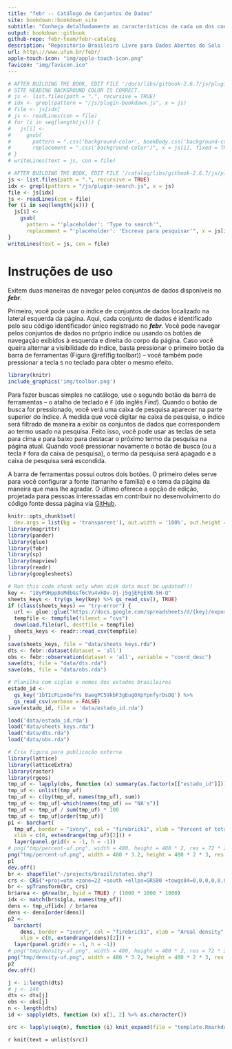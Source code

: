 ```yaml
--- 
title: "febr -- Catálogo de Conjuntos de Dados"
site: bookdown::bookdown_site
subtitle: "Conheça detalhadamente as características de cada um dos conjuntos de dados abertos do solo. Saiba como os dados foram gerados e dê os devidos créditos às pessoas e instituições responsáveis."
output: bookdown::gitbook
github-repo: febr-team/febr-catalog
description: "Repositório Brasileiro Livre para Dados Abertos do Solo -- Catálogo de Conjuntos de Dados"
url: http\://www.ufsm.br/febr/
apple-touch-icon: "img/apple-touch-icon.png"
favicon: "img/favicon.ico"
---
```


```r
# AFTER BUILDING THE BOOK, EDIT FILE '/docs/libs/gitbook-2.6.7/js/plugin-bookdown.js' TO MAKE SURE THAT THE
# SITE HEADING BACKGROUND COLOR IS CORRECT.
# js <- list.files(path = ".", recursive = TRUE)
# idx <- grepl(pattern = "/js/plugin-bookdown.js", x = js)
# file <- js[idx]
# js <- readLines(con = file)
# for (i in seq(length(js))) {
#   js[i] <- 
#     gsub(
#       pattern = ".css('background-color', bookBody.css('background-color'))", 
#       replacement = ".css('background-color')", x = js[i], fixed = TRUE)
# }
# writeLines(text = js, con = file)

# AFTER BUILDING THE BOOK, EDIT FILE '/catalog/libs/gitbook-2.6.7/js/plugin-search.js'
js <- list.files(path = ".", recursive = TRUE)
idx <- grepl(pattern = "/js/plugin-search.js", x = js)
file <- js[idx]
js <- readLines(con = file)
for (i in seq(length(js))) {
  js[i] <- 
    gsub(
      pattern = "'placeholder': 'Type to search'", 
      replacement = "'placeholder': 'Escreva para pesquisar'", x = js[i], fixed = TRUE)
}
writeLines(text = js, con = file)
```

# Instruções de uso {-}

<!-- <span class="label label-default">Default Label</span> -->
<!-- <span class="label label-primary">Primary Label</span> -->
<!-- <span class="label label-success">Success Label</span> -->
<!-- <span class="label label-info">Info Label</span> -->
<!-- <span class="label label-warning">Warning Label</span> -->
<!-- <span class="label label-danger">Danger Label</span>  -->

Exitem duas maneiras de navegar pelos conjuntos de dados disponíveis no ***febr***.

Primeiro, você pode usar o índice de conjuntos de dados localizado na lateral esquerda da página. Aqui, cada conjunto de dados é identificado pelo seu código identificador único registrado no ***febr***. Você pode navegar pelos conjuntos de dados no próprio índice ou usando os botões de navegação exibidos à esquerda e direita do corpo da página. Caso você queira alternar a visibilidade do índice, basta pressionar o primeiro botão da barra de ferramentas (Figura \@ref(fig:toolbar)) -- você também pode pressionar a tecla `S` no teclado para obter o mesmo efeito.

```r
library(knitr)
include_graphics('img/toolbar.png')
```

Para fazer buscas simples no catálogo, use o segundo botão da barra de ferramentas -- o atalho de teclado é `F` (do inglês *Find*). Quando o botão de busca for pressionado, você verá uma caixa de pesquisa aparecer na parte superior do índice. À medida que você digitar na caixa de pesquisa, o índice será filtrado de maneira a exibir os conjuntos de dados que correspondem ao termo usado na pesquisa. Feito isso, você pode usar as teclas de seta para cima e para baixo para destacar o próximo termo da pesquisa na página atual. Quando você pressionar novamente o botão de busca (ou a tecla `F` fora da caixa de pesquisa), o termo da pesquisa será apagado e a caixa de pesquisa será escondida.

A barra de ferramentas possui outros dois botões. O primeiro deles serve para você configurar a fonte (tamanho e família) e o tema da página da maneira que mais lhe agradar. O último oferece a opção de edição, projetada para pessoas interessadas em contribuir no desenvolvimento do código fonte dessa página via [GitHub](https://github.com/febr-team).

```r
knitr::opts_chunk$set(
  dev.args = list(bg = 'transparent'), out.width = '100%', out.height = '80vh', echo = FALSE)
library(magrittr)
library(pander)
library(glue)
library(febr)
library(sp)
library(mapview)
library(readr)
library(googlesheets)
```

```r
# Run this code chunk only when disk data must be updated!!!
key <- "18yP9Hpp8oMdbGsf6cVu4vkDv-Dj-j5gjEFgEXN-5H-Q"
sheets_keys <- try(gs_key(key) %>% gs_read_csv(), TRUE)
if (class(sheets_keys) == "try-error") {
  url <- glue::glue("https://docs.google.com/spreadsheets/d/{key}/export?format=csv")
  tempfile <- tempfile(fileext = "cvs")
  download.file(url, destfile = tempfile)
  sheets_keys <- readr::read_csv(tempfile)
}
save(sheets_keys, file = "data/sheets_keys.rda")
dts <- febr::dataset(dataset = 'all')
obs <- febr::observation(dataset = 'all', variable = "coord_desc")
save(dts, file = "data/dts.rda")
save(obs, file = "data/obs.rda")

# Planilha com siglas e nomes dos estados brasileiros
estado_id <-
  gs_key('1bTIcFLpnOefYs_BaegPC59kbF3gEugOXpYpnfyrDsDQ') %>% 
  gs_read_csv(verbose = FALSE)
save(estado_id, file = 'data/estado_id.rda')
```

```r
load('data/estado_id.rda')
load("data/sheets_keys.rda")
load("data/dts.rda")
load("data/obs.rda")
```

```r
# Cria figura para publicação externa
library(lattice)
library(latticeExtra)
library(raster)
library(rgeos)
tmp_uf <- lapply(obs, function (x) summary(as.factor(x[["estado_id"]])))
tmp_uf <- unlist(tmp_uf)
tmp_uf <- c(by(tmp_uf, names(tmp_uf), sum))
tmp_uf <- tmp_uf[-which(names(tmp_uf) == "NA's")]
tmp_uf <- tmp_uf / sum(tmp_uf) * 100
tmp_uf <- tmp_uf[order(tmp_uf)]
p1 <- barchart(
  tmp_uf, border = "ivory", col = "firebrick1", xlab = "Percent of total", ylab = "Federative unit",
  xlim = c(0, extendrange(tmp_uf)[2])) + 
  layer(panel.grid(v = -1, h = -1))
# png("tmp/percent-uf.png", width = 480, height = 480 * 2, res = 72 * 2.5) # abstract
png("tmp/percent-uf.png", width = 480 * 3.2, height = 480 * 2 * 3, res = 72 * 2.5 * 3) # poster
p1
dev.off()
br <- shapefile("~/projects/brazil/states.shp")
crs <- CRS("+proj=utm +zone=22 +south +ellps=GRS80 +towgs84=0,0,0,0,0,0,0 +units=m +no_defs")
br <- spTransform(br, crs)
br$area <- gArea(br, byid = TRUE) / (1000 * 1000 * 1000)
idx <- match(br$sigla, names(tmp_uf))
dens <- tmp_uf[idx] / br$area
dens <- dens[order(dens)]
p2 <- 
  barchart(
    dens, border = "ivory", col = "firebrick1", xlab = "Areal density", ylab = " ", 
    xlim = c(0, extendrange(dens)[2])) + 
  layer(panel.grid(v = -1, h = -1))
# png("tmp/density-uf.png", width = 480, height = 480 * 2, res = 72 * 2.5) # abstract
png("tmp/density-uf.png", width = 480 * 3.2, height = 480 * 2 * 3, res = 72 * 2.5 * 3) # poster
p2
dev.off()
```


```r
j <- 1:length(dts)
# j <- 146
dts <- dts[j]
obs <- obs[j]
n <- length(dts)
id <- sapply(dts, function (x) x[1, 2] %>% as.character())
```

```r
src <- lapply(seq(n), function (i) knit_expand(file = "template.Rmarkdown", delim = c("**", "**")))
```

`r knit(text = unlist(src))`

